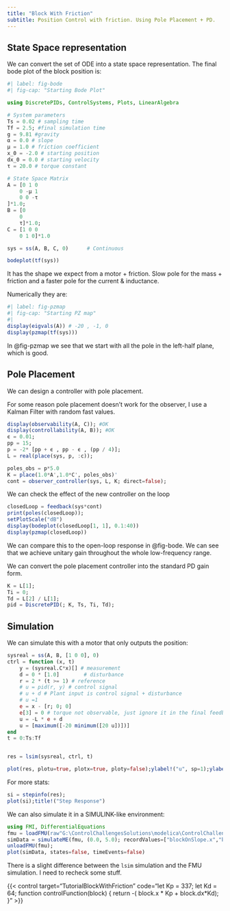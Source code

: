 ```yaml
---
title: "Block With Friction"
subtitle: Position Control with friction. Using Pole Placement + PD.
---
```


## State Space representation

We can convert the set of ODE into a state space representation. The final bode plot of the block position is: 

```julia
#| label: fig-bode
#| fig-cap: "Starting Bode Plot"

using DiscretePIDs, ControlSystems, Plots, LinearAlgebra

# System parameters
Ts = 0.02 # sampling time
Tf = 2.5; #final simulation time
g = 9.81 #gravity
α = 0.0 # slope
μ = 1.0 # friction coefficient
x_0 = -2.0 # starting position
dx_0 = 0.0 # starting velocity
τ = 20.0 # torque constant 

# State Space Matrix
A = [0 1 0
    0 -μ 1
    0 0 -τ
]*1.0;
B = [0
    0
    τ]*1.0;
C = [1 0 0
    0 1 0]*1.0

sys = ss(A, B, C, 0)      # Continuous

bodeplot(tf(sys))
```

It has the shape we expect from a motor + friction. Slow pole for the mass + friction and a faster pole for the current & inductance.

Numerically they are:

```julia
#| label: fig-pzmap
#| fig-cap: "Starting PZ map"
#| 
display(eigvals(A)) # -20 , -1, 0  
display(pzmap(tf(sys)))
```

In @fig-pzmap we see that we start with all the pole in the left-half plane, which is good.

## Pole Placement

We can design a controller with pole placement.

For some reason pole placement doesn't work for the observer, I use a Kalman Filter with random fast values.

```julia
display(observability(A, C)); #OK
display(controllability(A, B)); #OK
ϵ = 0.01;
pp = 15;
p = -2* [pp + ϵ , pp - ϵ , (pp / 4)];
L = real(place(sys, p, :c));

poles_obs = p*5.0
K = place(1.0*A',1.0*C', poles_obs)'
cont = observer_controller(sys, L, K; direct=false);
```

We can check the effect of the new controller on the loop

```julia
closedLoop = feedback(sys*cont)
print(poles(closedLoop));
setPlotScale("dB")
display(bodeplot(closedLoop[1, 1], 0.1:40))
display(pzmap(closedLoop))
```

We can compare this to the open-loop response in @fig-bode. We can see that we achieve unitary gain throughout the whole low-frequency range.

We can convert the pole placement controller into the standard PD gain form.

```julia
K = L[1];
Ti = 0;
Td = L[2] / L[1];
pid = DiscretePID(; K, Ts, Ti, Td);
```

## Simulation

We can simulate this with a motor that only outputs the position:

```julia
sysreal = ss(A, B, [1 0 0], 0)
ctrl = function (x, t)
    y = (sysreal.C*x)[] # measurement
    d = 0 * [1.0]        # disturbance
    r = 2 * (t >= 1) # reference
    # u = pid(r, y) # control signal
    # u + d # Plant input is control signal + disturbance
    # u =1
    e = x - [r; 0; 0]
    e[3] = 0 # torque not observable, just ignore it in the final feedback
    u = -L * e + d
    u = [maximum([-20 minimum([20 u])])]
end
t = 0:Ts:Tf


res = lsim(sysreal, ctrl, t)

plot(res, plotu=true, plotx=true, ploty=false);ylabel!("u", sp=1);ylabel!("x", sp=2);ylabel!("v", sp=3);ylabel!("T", sp=4)
```

For more stats:

```julia
si = stepinfo(res);
plot(si);title!("Step Response")
```

We can also simulate it in a SIMULINK-like environment:

```julia
using FMI, DifferentialEquations
fmu = loadFMU(raw"G:\ControlChallengesSolutions\modelica\ControlChallenges\ControlChallenges.BlockOnSlope_Challenges.Examples.WithFriction.fmu");
simData = simulateME(fmu, (0.0, 5.0); recordValues=["blockOnSlope.x","blockOnSlope.xd","blockOnSlope.usat"]);
unloadFMU(fmu);
plot(simData, states=false, timeEvents=false)
```

There is a slight difference between the `lsim` simulation and the FMU simulation. I need to recheck some stuff.

{{< control target="TutorialBlockWithFriction" code="let Kp = 337;
let Kd = 64;
function controlFunction(block)
{
  return -( block.x * Kp + block.dx*Kd);
}" >}}
